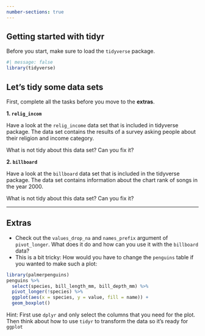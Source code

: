 ```yaml
---
number-sections: true
---
```


## Getting started with tidyr

Before you start, make sure to load the `tidyverse` package.

```r
#| message: false
library(tidyverse)
```

## Let's tidy some data sets

First, complete all the tasks before you move to the **extras**.

**1. `relig_incom`**

Have a look at the `relig_income` data set that is included in tidyverse package.
The data set contains the results of a survey asking people about their religion and income category.

What is not tidy about this data set? Can you fix it?


**2. `billboard`**

Have a look at the `billboard` data set that is included in the tidyverse package.
The data set contains information about the chart rank of songs in the year 2000.

What is not tidy about this data set? Can you fix it?

---

## Extras

- Check out the `values_drop_na` and `names_prefix` argument of `pivot_longer`. What does it do and how can you use it with the `billboard` data?
- This is a bit tricky: How would you have to change the `penguins` table if you 
wanted to make such a plot:

```r
library(palmerpenguins)
penguins %>%
  select(species, bill_length_mm, bill_depth_mm) %>%
  pivot_longer(!species) %>%
  ggplot(aes(x = species, y = value, fill = name)) +
  geom_boxplot()
```
Hint: First use `dplyr` and only select the columns that you need for the plot. Then
think about how to use `tidyr` to transform the data so it's ready for `ggplot`

<!-- **3. `fish_encounters`** -->

<!-- Have a look at the `fish_encounters` data set that is included in the tidyverse package. -->
<!-- The data set contains records of fish detected by different automatic monitoring stations.  -->
<!-- Check out `summary(fish_encounters)` - the column `seen` only contains values of 1 to indicate that the fish was seen at the respective station. -->

<!-- What is not tidy about this data set? Can you fix it? -->

<!-- #### Extra -->

<!-- - Have a look at the `values_fill` argument of `pivot_wider`. How could you use it in this case to replace the missing values that are created? -->
